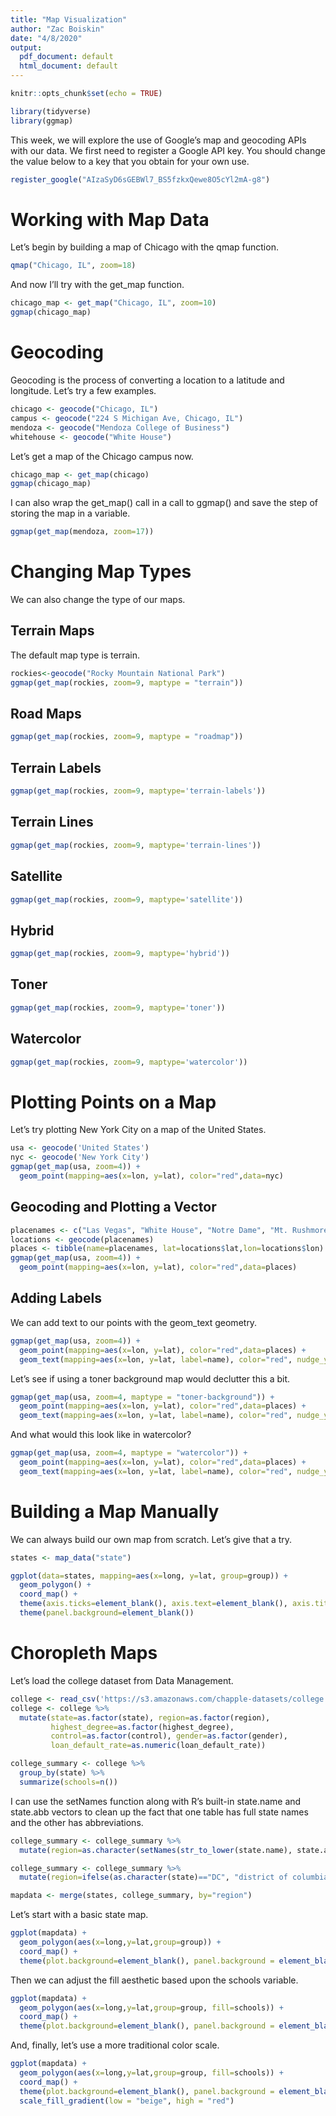---
title: "Map Visualization"
author: "Zac Boiskin"
date: "4/8/2020"
output:
  pdf_document: default
  html_document: default
---

```{r setup, include=FALSE}
knitr::opts_chunk$set(echo = TRUE)
```

```{r libraries, include=FALSE}
library(tidyverse)
library(ggmap)
```

This week, we will explore the use of Google's map and geocoding APIs with our data.  We first need to register a Google API key.  You should change the value below to a key that you obtain for your own use.

```{r api, include=FALSE}
register_google("AIzaSyD6sGEBWl7_BS5fzkxQewe8O5cYl2mA-g8")
```

# Working with Map Data

Let's begin by building a map of Chicago with the qmap function.

```{r chicago_qmap, message=FALSE}
qmap("Chicago, IL", zoom=18)
```

And now I'll try with the get_map function.
```{r chicago_getmap, message=FALSE}
chicago_map <- get_map("Chicago, IL", zoom=10)
ggmap(chicago_map)
```

# Geocoding

Geocoding is the process of converting a location to a latitude and longitude.  Let's try a few examples.

```{r geocoding, message=FALSE}
chicago <- geocode("Chicago, IL")
campus <- geocode("224 S Michigan Ave, Chicago, IL")
mendoza <- geocode("Mendoza College of Business")
whitehouse <- geocode("White House")
```

Let's get a map of the Chicago campus now.

```{r chicago_map, message=FALSE}
chicago_map <- get_map(chicago)
ggmap(chicago_map)
```

I can also wrap the get_map() call in a call to ggmap() and save the step of storing the map in a variable.

```{r mendoza_map, message=FALSE}
ggmap(get_map(mendoza, zoom=17))
```

# Changing Map Types

We can also change the type of our maps.

## Terrain Maps

The default map type is terrain.

```{r terrain, message=FALSE}
rockies<-geocode("Rocky Mountain National Park")
ggmap(get_map(rockies, zoom=9, maptype = "terrain"))
```

## Road Maps

```{r road, message=FALSE}
ggmap(get_map(rockies, zoom=9, maptype = "roadmap"))
```

## Terrain Labels

```{r terrainlabel, message=FALSE}
ggmap(get_map(rockies, zoom=9, maptype='terrain-labels'))
```

## Terrain Lines

```{r terrainline, message=FALSE}
ggmap(get_map(rockies, zoom=9, maptype='terrain-lines'))
```

## Satellite

```{r satellite, message=FALSE}
ggmap(get_map(rockies, zoom=9, maptype='satellite'))
```

## Hybrid

```{r hybrid, message=FALSE}
ggmap(get_map(rockies, zoom=9, maptype='hybrid'))
```

## Toner

```{r toner, message=FALSE}
ggmap(get_map(rockies, zoom=9, maptype='toner'))
```

## Watercolor
```{r watercolor, message=FALSE}
ggmap(get_map(rockies, zoom=9, maptype='watercolor'))
```

# Plotting Points on a Map

Let's try plotting New York City on a map of the United States.

```{r nyc_usa, message=FALSE}
usa <- geocode('United States')
nyc <- geocode('New York City')
ggmap(get_map(usa, zoom=4)) +
  geom_point(mapping=aes(x=lon, y=lat), color="red",data=nyc)
```

## Geocoding and Plotting a Vector

```{r plotvector, message=FALSE}
placenames <- c("Las Vegas", "White House", "Notre Dame", "Mt. Rushmore", "The Alamo")
locations <- geocode(placenames)
places <- tibble(name=placenames, lat=locations$lat,lon=locations$lon)
ggmap(get_map(usa, zoom=4)) +
  geom_point(mapping=aes(x=lon, y=lat), color="red",data=places)
```

## Adding Labels

We can add text to our points with the geom_text geometry.

```{r labels, message=FALSE}
ggmap(get_map(usa, zoom=4)) +
  geom_point(mapping=aes(x=lon, y=lat), color="red",data=places) +
  geom_text(mapping=aes(x=lon, y=lat, label=name), color="red", nudge_y=1, data=places)
```

Let's see if using a toner background map would declutter this a bit.

```{r usatoner, message=FALSE}
ggmap(get_map(usa, zoom=4, maptype = "toner-background")) +
  geom_point(mapping=aes(x=lon, y=lat), color="red",data=places) +
  geom_text(mapping=aes(x=lon, y=lat, label=name), color="red", nudge_y=1, data=places)
```

And what would this look like in watercolor?

```{r usawatercolor, message=FALSE}
ggmap(get_map(usa, zoom=4, maptype = "watercolor")) +
  geom_point(mapping=aes(x=lon, y=lat), color="red",data=places) +
  geom_text(mapping=aes(x=lon, y=lat, label=name), color="red", nudge_y=1, data=places)
```

# Building a Map Manually

We can always build our own map from scratch.  Let's give that a try.

```{r statedata}
states <- map_data("state")
```
```{r statemap}
ggplot(data=states, mapping=aes(x=long, y=lat, group=group)) +
  geom_polygon() +
  coord_map() +
  theme(axis.ticks=element_blank(), axis.text=element_blank(), axis.title=element_blank()) +
  theme(panel.background=element_blank())

```

# Choropleth Maps

Let's load the college dataset from Data Management.

```{r college}
college <- read_csv('https://s3.amazonaws.com/chapple-datasets/college.csv')
college <- college %>%
  mutate(state=as.factor(state), region=as.factor(region),
         highest_degree=as.factor(highest_degree),
         control=as.factor(control), gender=as.factor(gender),
         loan_default_rate=as.numeric(loan_default_rate))

```

```{r college_calc}
college_summary <- college %>%
  group_by(state) %>%
  summarize(schools=n())
```

I can use the setNames function along with R’s built-in state.name and state.abb vectors to clean up the fact that one table has full state names and the other has abbreviations.

```{r statenames}
college_summary <- college_summary %>%
  mutate(region=as.character(setNames(str_to_lower(state.name), state.abb)[as.character(state)]))

college_summary <- college_summary %>%
  mutate(region=ifelse(as.character(state)=="DC", "district of columbia",region)) 

mapdata <- merge(states, college_summary, by="region")
```

Let's start with a basic state map.

```{r basicstatemap}
ggplot(mapdata) +
  geom_polygon(aes(x=long,y=lat,group=group)) +
  coord_map() +
  theme(plot.background=element_blank(), panel.background = element_blank(), axis.title=element_blank(), axis.ticks=element_blank(), axis.text=element_blank()) 
```
Then we can adjust the fill aesthetic based upon the schools variable.

```{r choropleth}
ggplot(mapdata) +
  geom_polygon(aes(x=long,y=lat,group=group, fill=schools)) +
  coord_map() +
  theme(plot.background=element_blank(), panel.background = element_blank(), axis.title=element_blank(), axis.ticks=element_blank(), axis.text=element_blank()) 
```

And, finally, let's use a more traditional color scale.

```{r stateheatmap}
ggplot(mapdata) +
  geom_polygon(aes(x=long,y=lat,group=group, fill=schools)) +
  coord_map() +
  theme(plot.background=element_blank(), panel.background = element_blank(), axis.title=element_blank(), axis.ticks=element_blank(), axis.text=element_blank())  +
  scale_fill_gradient(low = "beige", high = "red")

```